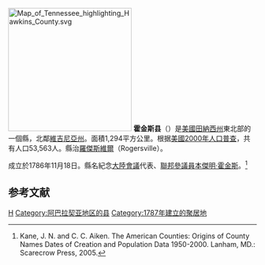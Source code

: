 {{update|time=2019-06-22T23:25:17+00:00}}
{{noteTA
|T=zh-hans:霍金斯县 (田纳西州);zh-hk:霍金斯縣 (田納西州);zh-tw:霍金斯郡 (田納西州);
|1=zh-hans:县;zh-hk:縣;zh-tw:郡;
}}
[[File:Map_of_Tennessee_highlighting_Hawkins_County.svg|250px]]
'''霍金斯县'''（{{lang-en|Hawkins County}}）是[[美國|美國]][[田納西州|田納西州]]東北部的一個縣，北鄰[[維吉尼亞州|維吉尼亞州]]。面積1,294平方公里。根据[[美國2000年人口普查|美國2000年人口普查]]，共有人口53,563人。縣治[[羅傑斯維爾_(田納西州)|羅傑斯維爾]]（Rogersville）。

成立於1786年11月18日。縣名紀念[[大陸會議|大陸會議]]代表、[[美國參議院|聯邦參議員]][[本傑明·霍金斯|本傑明·霍金斯]]。<ref>Kane, J. N. and C. C. Aiken. The American Counties: Origins of County Names Dates of Creation and Population Data 1950-2000. Lanham, MD.: Scarecrow Press, 2005.</ref>

== 参考文献 ==
<div class="references-small">
<references />
</div>

[[Category:田納西州行政區劃|H]]
[[Category:阿巴拉契亚地区的县|Category:阿巴拉契亚地区的县]]
[[Category:1787年建立的聚居地|Category:1787年建立的聚居地]]